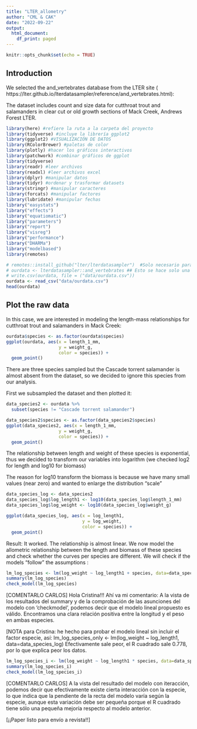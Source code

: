 ```yaml
---
title: "LTER_allometry"
author: "CML & CAK"
date: "2022-09-22"
output:
  html_document:
    df_print: paged
---
```


```r
knitr::opts_chunk$set(echo = TRUE)
```

## Introduction

We selected the and_vertebrates database from the LTER site ( https://lter.github.io/lterdatasampler/reference/and_vertebrates.html):

The dataset includes count and size data for cutthroat trout and salamanders in 
clear cut or old growth sections of Mack Creek, Andrews Forest LTER.

```r

library(here) #refiere la ruta a la carpeta del proyecto
library(tidyverse) #incluye la librería ggplot2
library(ggplot2) #VISUALIZACIÓN DE DATOS
library(RColorBrewer) #paletas de color
library(plotly) #hacer los gráficos interactivos
library(patchwork) #combinar gráficos de ggplot
library(tidyverse)
library(readr) #leer archivos
library(readxl) #leer archivos excel
library(dplyr) #manipular datos
library(tidyr) #ordenar y trasformar datasets
library(stringr) #manipular caracteres
library(forcats) #manipular factores
library(lubridate) #manipular fechas
library("easystats")
library("effects")
library("equatiomatic")
library("parameters")
library("report")
library("visreg")
library("performance")
library("DHARMa")
library("modelbased")
library(remotes)

# remotes::install_github("lter/lterdatasampler")  #Solo necesario para la descarga de internet
# ourdata <- lterdatasampler::and_vertebrates ## Esto se hace solo una vez, descarga de internet
# write.csv(ourdata, file = ("data/ourdata.csv"))
ourdata <- read_csv("data/ourdata.csv")
head(ourdata)

```

## Plot the raw data

In this case, we are interested in modeling  the length-mass relationships for cutthroat
trout and salamanders in Mack Creek:

```r

ourdata$species <- as.factor(ourdata$species)
ggplot(ourdata, aes(x = length_1_mm,
                    y = weight_g,
                    color = species)) +
  geom_point()
```

There are three species sampled but the Cascade torrent salamander is almost
absent from the dataset, so we decided to ignore this species from our analysis.

First we subsampled the dataset and then plotted it:

```r

data_species2 <- ourdata %>%
  subset(species != "Cascade torrent salamander")

data_species2$species <- as.factor(data_species2$species)
ggplot(data_species2, aes(x = length_1_mm,
                    y = weight_g,
                    color = species)) +
  geom_point()

```

The relationship between length and weight of these species is exponential,
thus we decided to transform our variables into logarithm (we checked log2
for length and log10 for biomass)

The reason for log10 transform the biomass is because we have many small values 
(near zero) and wanted to enlarge the distribution "scale"


```r
data_species_log <- data_species2
data_species_log$log_length1 <- log10(data_species_log$length_1_mm)
data_species_log$log_weight <- log10(data_species_log$weight_g)

ggplot(data_species_log, aes(x = log_length1,
                             y = log_weight,
                             color = species)) +
  geom_point()

```

Result: It worked. The relationship is almost linear.
We now model the allometric relationship between the length and biomass of these species and check
whether the curves per species are different. We will check if the models 
"follow" the assumptions : 

```r
lm_log_species <- lm(log_weight ~ log_length1 + species, data=data_species_log)
summary(lm_log_species)
check_model(lm_log_species)
```

[COMENTARLO CARLOS]
Hola Cristina!!! Ahí va mi comentario:
A la vista de los resultados del summary y de la comprobación de las asunciones del modelo con 'checkmodel', podemos decir que el modelo lineal propuesto es válido.
Encontramos una clara relación positiva entre la longitud y el peso en ambas especies.

[NOTA para Cristina: he hecho para probar el modelo lineal sin incluir el factor especie, así:
lm_log_species_only <- lm(log_weight ~ log_length1,  data=data_species_log)
Efectivamente sale peor, el R cuadrado sale 0.778, por lo que explica peor los datos.

```r

lm_log_species_i <- lm(log_weight ~ log_length1 * species, data=data_species_log)
summary(lm_log_species_i)
check_model(lm_log_species_i)

```


[COMENTARLO CARLOS]
A la vista del resultado del modelo con iteracción, podemos decir que efectivamente existe cierta interacción con la especie, lo que indica que la pendiente de la recta del modelo varía según la especie, aunque esta variación debe ser pequeña porque el R cuadrado tiene sólo una pequeña mejoría respecto al modelo anterior.

[¡¡Paper listo para envío a revista!!]
